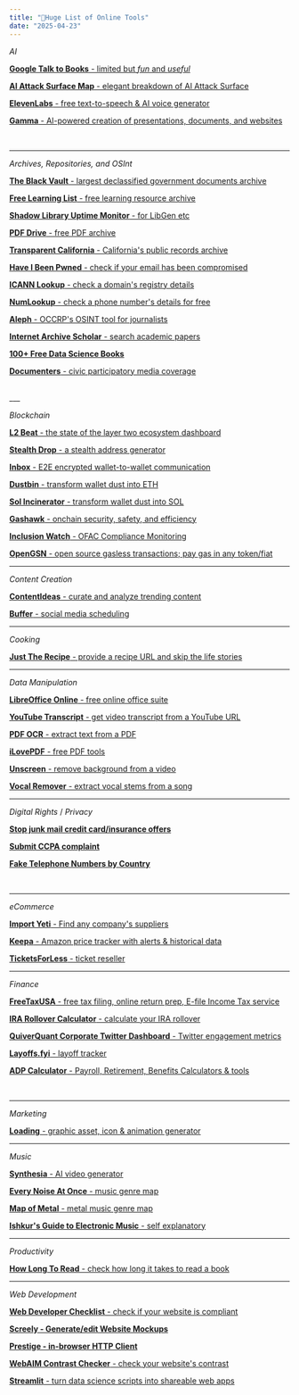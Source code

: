 ---
title: "🏦Huge List of Online Tools"
date: "2025-04-23"
---

*AI*

[**Google Talk to Books** - limited but _fun_ and _useful_](https://books.google.com/talktobooks/)

[**AI Attack Surface Map** - elegant breakdown of AI Attack Surface](https://danielmiessler.com/blog/the-ai-attack-surface-map-v1-0)

[**ElevenLabs** - free text-to-speech & AI voice generator](https://elevenlabs.io/)

[**Gamma** - AI-powered creation of presentations, documents, and websites](https://gamma.app/)

<br />

___

*Archives, Repositories, and OSInt*

[**The Black Vault** - largest declassified government documents archive](https://www.theblackvault.com/documentarchive/)

[**Free Learning List** - free learning resource archive](https://freelearninglist.org/)

[**Shadow Library Uptime Monitor** - for LibGen etc](https://open-slum.org/)

[**PDF Drive** - free PDF archive](https://www.pdfdrive.com/)

[**Transparent California** - California's public records archive](https://transparentcalifornia.com/)

[**Have I Been Pwned** - check if your email has been compromised](https://haveibeenpwned.com/)

[**ICANN Lookup** - check a domain's registry details](https://lookup.icann.org/en)

[**NumLookup** - check a phone number's details for free](https://www.numlookup.com/)

[**Aleph** - OCCRP's OSINT tool for journalists](https://aleph.occrp.org/)

[**Internet Archive Scholar** - search academic papers](https://scholar.archive.org/)

[**100+ Free Data Science Books**](https://www.learndatasci.com/free-data-science-books/)

[**Documenters** - civic participatory media coverage](https://documenters.org/)


<br />
___

*Blockchain*

[**L2 Beat** - the state of the layer two ecosystem dashboard](https://l2beat.com/)

[**Stealth Drop** - a stealth address generator](https://stealthdrop.xyz/)

[**Inbox** - E2E encrypted wallet-to-wallet communication](https://about.inb0x.life/)

[**Dustbin** - transform wallet dust into ETH](https://dapp.dustbin.pro/)

[**Sol Incinerator** - transform wallet dust into SOL](https://sol-incinerator.com/)

[**Gashawk** - onchain security, safety, and efficiency](https://www.gashawk.io/)

[**Inclusion Watch** - OFAC Compliance Monitoring](https://www.inclusion.watch/)

[**OpenGSN** - open source gasless transactions; pay gas in any token/fiat](https://opengsn.org/)
<br />

___

*Content Creation*

[**ContentIdeas** - curate and analyze trending content](https://www.contentideas.io/)

[**Buffer** - social media scheduling](https://buffer.com/)
<br />

___

*Cooking*


[**Just The Recipe** - provide a recipe URL and skip the life stories](https://www.justtherecipe.com/)
<br />


___

*Data Manipulation*

[**LibreOffice Online** - free online office suite](https://www.libreoffice.org/download/download-libreoffice/)

[**YouTube Transcript** - get video transcript from a YouTube URL](https://youtubetranscript.com/)

[**PDF OCR** - extract text from a PDF](https://tools.pdf24.org/en/ocr-pdf)

[**iLovePDF** - free PDF tools](https://www.ilovepdf.com/)

[**Unscreen** - remove background from a video](https://www.unscreen.com/)

[**Vocal Remover** - extract vocal stems from a song](https://vocalremover.org/)
<br />


___

*Digital Rights* / *Privacy*

[**Stop junk mail credit card/insurance offers**](https://consumer.ftc.gov/articles/how-stop-junk-mail#:~:text=To%20opt%20out%20permanently%3A%20Go,you've%20started%20the%20process)

[**Submit CCPA complaint**](https://privacy.ca.gov/submit-a-complaint/ccpa-complaints/#:~:text=If%20you%20believe%20a%20business,address%20listed%20on%20the%20form.)

[**Fake Telephone Numbers by Country**](https://fakenumber.org/)

<br />

___

*eCommerce*

[**Import Yeti** - Find any company's suppliers](https://www.importyeti.com/)

[**Keepa** - Amazon price tracker with alerts & historical data](https://keepa.com/#!)

[**TicketsForLess** - ticket reseller](https://www.ticketsforless.com/)
<br />

___

*Finance*

[**FreeTaxUSA** - free tax filing, online return prep, E-file Income Tax service](https://www.freetaxusa.com/)

[**IRA Rollover Calculator** - calculate your IRA rollover](https://www.ameriprise.com/financial-news-research/financial-calculators/ira-rollover-calculator)

[**QuiverQuant Corporate Twitter Dashboard** - Twitter engagement metrics](https://www.quiverquant.com/sources/twitter)

[**Layoffs.fyi** - layoff tracker](https://layoffs.fyi/)

[**ADP Calculator** - Payroll, Retirement, Benefits Calculators & tools](https://www.adp.com/resources/tools/calculators.aspx)

<br />

___

*Marketing*

[**Loading** - graphic asset, icon & animation generator](https://loading.io/)
<br />

___

*Music*

[**Synthesia** - AI video generator](https://www.synthesia.io/)

[**Every Noise At Once** - music genre map](http://everynoise.com/engenremap.html)

[**Map of Metal** - metal music genre map](https://mapofmetal.com/)

[**Ishkur's Guide to Electronic Music** - self explanatory](https://music.ishkur.com/)
<br />



___

*Productivity*

[**How Long To Read** - check how long it takes to read a book](https://howlongtoread.com/)
<br />


___


*Web Development*

[**Web Developer Checklist** - check if your website is compliant](https://webdeveloperchecklist.com/)

[**Screely - Generate/edit Website Mockups**](https://screely.com/)

[**Prestige - in-browser HTTP Client**](https://prestige.dev/#!/doc/browser/master)

[**WebAIM Contrast Checker** - check your website's contrast](https://webaim.org/resources/contrastchecker/)

[**Streamlit** - turn data science scripts into shareable web apps](https://streamlit.io/)
